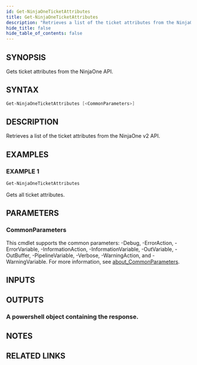 ```yaml
---
id: Get-NinjaOneTicketAttributes
title: Get-NinjaOneTicketAttributes
description: "Retrieves a list of the ticket attributes from the NinjaOne v2 API."
hide_title: false
hide_table_of_contents: false
---
```


## SYNOPSIS

Gets ticket attributes from the NinjaOne API.

## SYNTAX

```powershell
Get-NinjaOneTicketAttributes [<CommonParameters>]
```

## DESCRIPTION

Retrieves a list of the ticket attributes from the NinjaOne v2 API.

## EXAMPLES

### EXAMPLE 1

```powershell
Get-NinjaOneTicketAttributes
```

Gets all ticket attributes.

## PARAMETERS

### CommonParameters

This cmdlet supports the common parameters: -Debug, -ErrorAction, -ErrorVariable, -InformationAction, -InformationVariable, -OutVariable, -OutBuffer, -PipelineVariable, -Verbose, -WarningAction, and -WarningVariable. For more information, see [about_CommonParameters](http://go.microsoft.com/fwlink/?LinkID=113216).

## INPUTS

## OUTPUTS

### A powershell object containing the response.

## NOTES

## RELATED LINKS
